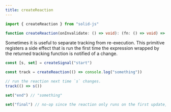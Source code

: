 ```yaml
---
title: createReaction
---
```


```ts
import { createReaction } from "solid-js"

function createReaction(onInvalidate: () => void): (fn: () => void) => void

```

Sometimes it is useful to separate tracking from re-execution. 
This primitive registers a side effect that is run the first time the expression wrapped by the returned tracking function is notified of a change.

```ts
const [s, set] = createSignal("start")

const track = createReaction(() => console.log("something"))

// run the reaction next time `s` changes.
track(() => s())

set("end") // "something"

set("final") // no-op since the reaction only runs on the first update, need to call `track` again.
```
